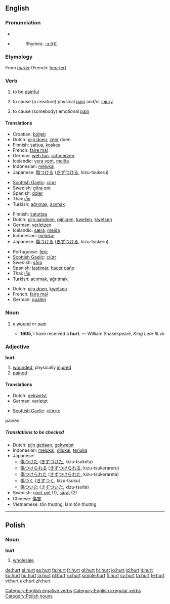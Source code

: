 {{wikipedia|dab=Hurt}}
==English==

===Pronunciation===
*{{IPA|/hɜɻt/}}
*{{audio|en-us-hurt.ogg|Audio (US)}}
*:Rhymes: [[Rhymes:English:-ɜː(r)t|-ɜː(r)t]]

===Etymology===
From {{OF.}} ''[[hurter]]'' (French: [[heurter]]).

===Verb===
{{en-verb|hurts|hurting|hurt}}

# {{intransitive}} to be [[painful]]
# {{transitive}} to cause (a creature) physical [[pain]] and/or [[injury]]
# {{transitive}} to cause (somebody) emotional [[pain]]


====Translations====
{{trans-top|to be painful}}
*Croatian: [[boljeti]]
*Dutch: [[pijn doen]], [[zeer]] doen
*Finnish: [[sattua]], [[koskea]]
*French: [[faire mal]]
*German: [[weh tun]], [[schmerzen]]
*Icelandic: [[vera vont]], [[meiða]]
*Indonesian: [[luka|melukai]]
*Japanese: [[傷つける]] ([[きずつける]], kizu-tsukeru)
{{trans-mid}}
*[[Scottish Gaelic]]: [[ciùrr]]
*Swedish: [[göra ont]]
*Spanish: [[doler]]
*Thai: [[เจ็บ]]
*Turkish: [[ağrımak]], [[acımak]]
{{trans-bottom}}

{{trans-top|to cause physical pain}}
*Finnish: [[satuttaa]]
*Dutch: [[pijn aandoen]], [[pijnigen]], [[kwellen]], [[kwetsen]]
*German: [[verletzen]]
*Icelandic: [[særa]], [[meiða]]
*Indonesian: [[luka|melukai]]
*Japanese: [[傷つける]] ([[きずつける]], kizu-tsukeru)
{{trans-mid}}
*Portuguese: [[ferir]]
*[[Scottish Gaelic]]: [[ciùrr]]
*Swedish: [[såra]]
*Spanish: [[lastimar]], [[hacer]] [[daño]]
*Thai: [[เจ็บ]]
*Turkish: [[acıtmak]], [[ağrıtmak]]
{{trans-bottom}}

{{trans-top|to cause emotional pain}}
*Dutch: [[pijn doen]], [[kwetsen]]
*French: [[faire mal]]
*German: [[quälen]]
{{trans-mid}}
{{trans-bottom}}

===Noun===
{{en-noun}}

# {{archaic}} a [[wound]] or [[pain]]
#*'''1605''', I have received a '''hurt'''. — William Shakespeare, ''King Lear III.vii''

===Adjective===
'''hurt'''

# [[wounded]], physically [[injured]]
# [[pained]]

====Translations====
{{trans-top|wounded, injured}}
*Dutch: [[gekwetst]]
*German: verletzt
{{trans-mid}}
*[[Scottish Gaelic]]: [[ciùrrte]]
{{trans-bottom}}

;pained

=====Translations to be checked=====
*Dutch: [[pijn gedaan]], [[gekwetst]]
*Indonesian: [[luka|melukai]], [[luka|dilukai]], [[luka|terluka]]
*Japanese:
** [[傷つけた]] ([[きずつけた]], kizu-tsuketa)
** [[傷つけられる]] ([[きずつけられる]], kizu-tsukerareru)
** [[傷つけられた]] ([[きずつけられた]], kizu-tsukerareta)
** [[傷つく]] ([[きずつく]], kizu-tsuku)
** [[傷ついた]] ([[きずついた]], kizu-tsuita)
*Swedish: [[gjort ont]] (1), [[sårat]] (2)
*Chinese: [[傷害]] 
*Vietnamese: tổn thương, làm tổn thương

[[Category:English ergative verbs]]
[[Category:English irregular verbs]]

----

==Polish==

===Noun===
'''hurt'''

# [[wholesale]]

[[Category:Polish nouns]]

[[de:hurt]]
[[el:hurt]]
[[es:hurt]]
[[fa:hurt]]
[[fr:hurt]]
[[gl:hurt]]
[[hr:hurt]]
[[io:hurt]]
[[id:hurt]]
[[it:hurt]]
[[ku:hurt]]
[[hu:hurt]]
[[ja:hurt]]
[[pl:hurt]]
[[ru:hurt]]
[[simple:hurt]]
[[fi:hurt]]
[[sv:hurt]]
[[ta:hurt]]
[[te:hurt]]
[[vi:hurt]]
[[uk:hurt]]
[[zh:hurt]]